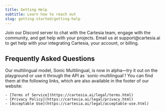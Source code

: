 ```yaml
---
title: Getting Help
subtitle: Learn how to reach out
slug: getting-started/getting-help
---
```



<CardGroup cols={2}>
  <Card title="Discord" icon="fa-brands fa-discord" href="https://discord.com/invite/gAbbHgdyQM">
      Join our Discord server to chat with the Cartesia team, engage with the community, and get help with your projects.
  </Card>
  <Card title="Email" icon="envelope" href="https://discord.com/invite/gAbbHgdyQM">
      Email us at support@cartesia.ai to get help with your integrating Cartesia, your account, or billing.
  </Card>
</CardGroup>

## Frequently Asked Questions

<AccordionGroup>
  <Accordion
    title="When will you release a multilingual model?"
  >
    Our multilingual model, Sonic Multilingual, is now in alpha—try it out on the playground or use it through the API as `sonic-multilingual`!
  </Accordion>
  <Accordion
    title="Where can I find your terms of service, privacy policy, and acceptable use policy?"
  >
    You can find them at the following links, which are also available in the footer of our website:

    - [Terms of Service](https://cartesia.ai/legal/terms.html)
    - [Privacy Policy](https://cartesia.ai/legal/privacy.html)
    - [Acceptable Use](https://cartesia.ai/legal/acceptable-use.html)
  </Accordion>
</AccordionGroup>

